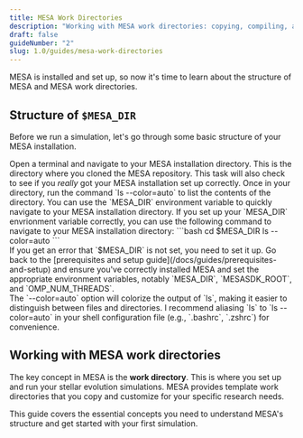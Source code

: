```yaml
---
title: MESA Work Directories
description: "Working with MESA work directories: copying, compiling, and running MESA."
draft: false
guideNumber: "2"
slug: 1.0/guides/mesa-work-directories
---
```


MESA is installed and set up, so now it's time to learn about the structure of MESA and MESA work directories.

## Structure of `$MESA_DIR`
Before we run a simulation, let's go through some basic structure of your MESA installation.

<Task title="Navigate to and explore your MESA installation" number={1} guideNumber={guideNumber}>
  Open a terminal and navigate to your MESA installation directory. This is the directory where you cloned the MESA repository. This task will also check to see if you <em>really</em> got your MESA installation set up correctly. Once in your directory, run the command `ls --color=auto` to list the contents of the directory.
</Task>
<Hint title="Use an environment variable.">
  You can use the `MESA_DIR` environment variable to quickly navigate to your MESA installation directory.
</Hint>
<Answer>
    If you set up your `MESA_DIR` envrionment variable correctly, you can use the following command to navigate to your MESA installation directory:
    ```bash
    cd $MESA_DIR
    ls --color=auto
    ```
    <Aside type='caution'>
  If you get an error that `$MESA_DIR` is not set, you need to set it up. Go back to the [prerequisites and setup guide](/docs/guides/prerequisites-and-setup) and ensure you've correctly installed MESA and set the appropriate environment variables, notably `MESA_DIR`, `MESASDK_ROOT`, and `OMP_NUM_THREADS`.
</Aside>
</Answer>

<Aside type="tip">
  The `--color=auto` option will colorize the output of `ls`, making it easier to distinguish between files and directories. I recommend aliasing `ls` to `ls --color=auto` in your shell configuration file (e.g., `.bashrc`, `.zshrc`) for convenience.
</Aside>

## Working with MESA work directories

The key concept in MESA is the **work directory**. This is where you set up and run your stellar evolution simulations. MESA provides template work directories that you copy and customize for your specific research needs.

This guide covers the essential concepts you need to understand MESA's structure and get started with your first simulation.